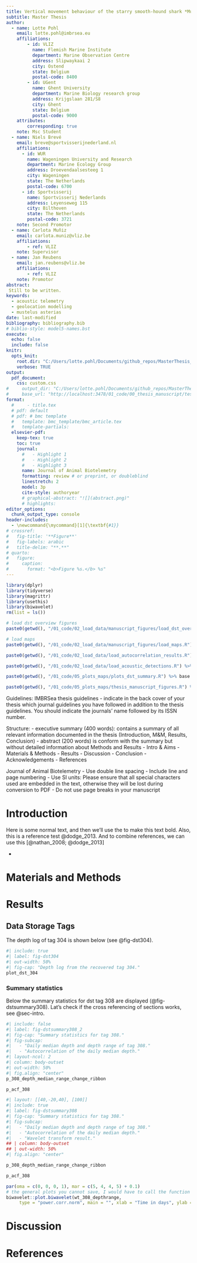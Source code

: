 ---
title: Vertical movement behaviour of the starry smooth-hound shark *Mustelus asterias* in the North Sea
subtitle: Master Thesis
author:
  - name: Lotte Pohl
    email: lotte.pohl@imbrsea.eu
    affiliations: 
        - id: VLIZ
          name: Flemish Marine Institute
          department: Marine Observation Centre
          address: Slipwaykaai 2
          city: Ostend
          state: Belgium
          postal-code: 8400
        - id: UGent
          name: Ghent University
          department: Marine Biology research group
          address: Krijgslaan 281/S8
          city: Ghent
          state: Belgium
          postal-code: 9000
    attributes:
        corresponding: true
    note: Msc Student
  - name: Niels Brevé
    email: breve@sportvisserijnederland.nl
    affiliations:
      - id: WUR
        name: Wageningen University and Research
        department: Marine Ecology Group
        address: Droevendaalsesteeg 1
        city: Wageningen
        state: The Netherlands
        postal-code: 6700
      - id: Sportvisserij
        name: Sportvisserij Nederlands
        address: Leyenseweg 115
        city: Bilthoven
        state: The Netherlands
        postal-code: 3721
    note: Second Promotor
  - name: Carlota Muñiz
    email: carlota.muniz@vliz.be
    affiliations:
        - ref: VLIZ
    note: Supervisor
  - name: Jan Reubens
    email: jan.reubens@vliz.be
    affiliations:
        - ref: VLIZ
    note: Promotor
abstract: 
 Still to be written.
keywords: 
  - acoustic telemetry
  - geolocation modelling
  - mustelus asterias
date: last-modified
bibliography: bibliography.bib
# biblio-style: model5-names.bst
execute:
  echo: false
  include: false
knitr:
  opts_knit:
    root.dir: "C:/Users/lotte.pohl/Documents/github_repos/MasterThesis_LottePohl/"
    verbose: TRUE
output:
  pdf_document:
    css: custom.css
#     output_dir: "C:/Users/lotte.pohl/Documents/github_repos/MasterThesis_LottePohl/01_code/00_thesis_manuscript/test"
#     base_url: "http://localhost:3478/01_code/00_thesis_manuscript/test"
format:
  #     - title.tex
  # pdf: default
  # pdf: # bmc template
  #   template: bmc_template/bmc_article.tex
  #   template-partials:
  elsevier-pdf:
    keep-tex: true
    toc: true
    journal:
      #   - Highlight 1
      #   - Highlight 2
      #   - Highlight 3
      name: Journal of Animal Biotelemetry
      formatting: review # or preprint, or doubleblind
      linestretch: 2
      model: 3p
      cite-style: authoryear
      # graphical-abstract: "![](abstract.png)"
      # highlights:
editor_options: 
  chunk_output_type: console
header-includes:
  - \newcommand{\mycommand}[1]{\textbf{#1}}
# crossref:
#   fig-title: '**Figure**'
#   fig-labels: arabic
#   title-delim: "**.**"
# quarto:
#   figure:
#     caption:
#       format: "<b>Figure %s.</b> %s"
---

```{r packages}
library(dplyr)
library(tidyverse)
library(magrittr)
library(usethis)
library(biwavelet)
rm(list = ls())
```

```{r workspace}
# load dst overview figures
paste0(getwd(), "/01_code/02_load_data/manuscript_figures/load_dst_overview_plots.R") %>% base::source()

# load maps
paste0(getwd(), "/01_code/02_load_data/manuscript_figures/load_maps.R") %>% base::source()

paste0(getwd(), "/01_code/02_load_data/load_autocorrelation_results.R") %>% base::source()

paste0(getwd(), "/01_code/02_load_data/load_acoustic_detections.R") %>% base::source()

paste0(getwd(), "/01_code/05_plots_maps/plots_dst_summary.R") %>% base::source()

paste0(getwd(), "/01_code/05_plots_maps/thesis_manuscript_figures.R") %>% base::source()


```

Guidelines:
IMBRSea thesis guidelines
- indicate in the back cover of your thesis which journal guidelines you have followed in addition to the thesis guidelines. You should indicate the journals' name followed by its ISSN number.

Structure: 
- executive summary (400 words): contains a summary of all relevant information documented in the thesis (Introduction, M&M, Results, Conclusion)
- abstract (200 words) is conform with the summary but without detailed information about Methods and Results
- Intro & Aims
- Materials & Methods
- Results
- Discussion
- Conclusion
- Acknowledgements
- References

Journal of Animal Biotelemetry
- Use double line spacing
- Include line and page numbering
- Use SI units: Please ensure that all special characters used are embedded in the text, otherwise they will be lost during conversion to PDF
- Do not use page breaks in your manuscript

# Introduction {#sec-intro}

Here is some normal text, and then we'll use the \mycommand{custom command} to make this text bold. Also, this is a reference test @dodge_2013. And to combine references, we can use this [@nathan_2008; @dodge_2013]


* 

# Materials and Methods {#sec-mm}

# Results {#sec-results}

## Data Storage Tags {#sec-results-dst}

The depth log of tag 304 is shown below (see @fig-dst304).

```{r}
#| include: true
#| label: fig-dst304
#| out-width: 50%
#| fig-cap: "Depth log from the recovered tag 304."
plot_dst_304
```

### Summary statistics {#sec-results-dst-summary}

Below the summary statistics for dst tag 308 are displayed (@fig-dstsummary308).
Lat's check if the cross referencing of sections works, see @sec-intro.

```{r}
#| include: false
#| label: fig-dstsummary308_2
#| fig-cap: "Summary statistics for tag 308."
#| fig-subcap:
#|   - "Daily median depth and depth range of tag 308."
#|   - "Autocorrelation of the daily median depth."
#| layout-ncol: 2
#| column: body-outset
#| out-width: 50%
#| fig.align: "center"
p_308_depth_median_range_change_ribbon

p_acf_308
```

```{r}
#| layout: [[40,-20,40], [100]]
#| include: true
#| label: fig-dstsummary308
#| fig-cap: "Summary statistics for tag 308."
#| fig-subcap:
#|   - "Daily median depth and depth range of tag 308."
#|   - "Autocorrelation of the daily median depth."
#|   - "Wavelet transform result."
## | column: body-outset
## | out-width: 50%
#| fig.align: "center"

p_308_depth_median_range_change_ribbon

p_acf_308

par(oma = c(0, 0, 0, 1), mar = c(5, 4, 4, 5) + 0.1)
# the general plots you cannot save, I would have to call the function in the thesis manuscript
biwavelet::plot.biwavelet(wt_308_depthrange,
     type = "power.corr.norm", main = "", xlab = "Time in days", ylab = "Period", plot.cb = T)

```


# Discussion

<!-- # Figures and tables -->

<!-- @fig-dst_308 is generated using an R chunk. -->

<!-- # Tables coming from R -->

<!-- Tables can also be generated using R chunks, as shown in @tbl-simple example. -->

# References {-}
